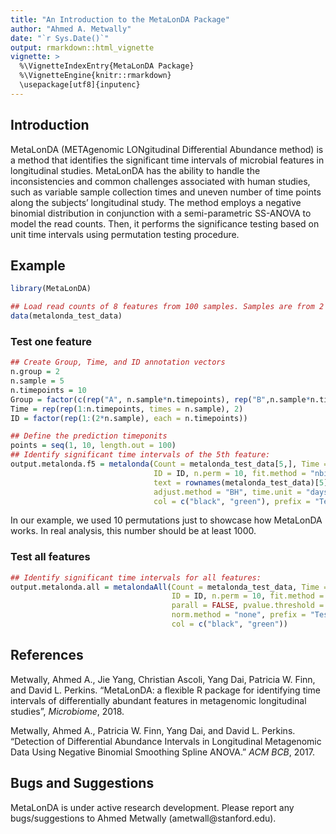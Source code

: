 ```yaml
---
title: "An Introduction to the MetaLonDA Package"
author: "Ahmed A. Metwally"
date: "`r Sys.Date()`"
output: rmarkdown::html_vignette
vignette: >
  %\VignetteIndexEntry{MetaLonDA Package}
  %\VignetteEngine{knitr::rmarkdown}
  \usepackage[utf8]{inputenc}
---
```



## Introduction
MetaLonDA (METAgenomic LONgitudinal Differential Abundance method) is a method that identifies the significant time intervals of microbial features in longitudinal studies. MetaLonDA has the ability to handle the inconsistencies and common challenges associated with human studies, such as variable sample collection times and uneven number of time points along the subjects’ longitudinal study. The method employs a negative binomial distribution in conjunction with a semi-parametric SS-ANOVA to model the read counts. Then, it performs the significance testing based on unit time intervals using permutation testing procedure.

 
## Example
```r
library(MetaLonDA)

## Load read counts of 8 features from 100 samples. Samples are from 2 groups, 5 subjects per group, and 10 time points per subject.
data(metalonda_test_data)
```


### Test one feature
```r
## Create Group, Time, and ID annotation vectors
n.group = 2
n.sample = 5 
n.timepoints = 10
Group = factor(c(rep("A", n.sample*n.timepoints), rep("B",n.sample*n.timepoints)))
Time = rep(rep(1:n.timepoints, times = n.sample), 2)
ID = factor(rep(1:(2*n.sample), each = n.timepoints))

## Define the prediction timeponits 
points = seq(1, 10, length.out = 100)
## Identify significant time intervals of the 5th feature: 
output.metalonda.f5 = metalonda(Count = metalonda_test_data[5,], Time = Time, Group = Group,
                                ID = ID, n.perm = 10, fit.method = "nbinomial", points = points,
                                text = rownames(metalonda_test_data)[5], parall = FALSE, pvalue.threshold = 0.05,
                                adjust.method = "BH", time.unit = "days", ylabel = "Normalized Count",
                                col = c("black", "green"), prefix = "Test_F5")
```


In our example, we used 10 permutations just to showcase how MetaLonDA works. In real analysis, this number should be at least 1000.

### Test all features
```r
## Identify significant time intervals for all features: 
output.metalonda.all = metalondaAll(Count = metalonda_test_data, Time = Time, Group = Group,
                                    ID = ID, n.perm = 10, fit.method = "nbinomial", num.intervals = 100, 
                                    parall = FALSE, pvalue.threshold = 0.05, adjust.method = "BH", time.unit = "hours", 
                                    norm.method = "none", prefix = "Test_metalondaALL", ylabel = "Read Counts",
                                    col = c("black", "green"))
```



## References

Metwally, Ahmed A., Jie Yang, Christian Ascoli, Yang Dai, Patricia W. Finn, and David L. Perkins. "MetaLonDA: a flexible R package for identifying time intervals of differentially abundant features in metagenomic longitudinal studies", *Microbiome*, 2018.

Metwally, Ahmed A., Patricia W. Finn, Yang Dai, and David L. Perkins. "Detection of Differential Abundance Intervals in Longitudinal Metagenomic Data Using Negative Binomial Smoothing Spline ANOVA." *ACM BCB*, 2017. 


## Bugs and Suggestions
MetaLonDA is under active research development. Please report any bugs/suggestions to Ahmed Metwally (ametwall@stanford.edu).

